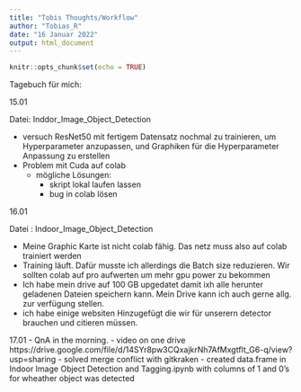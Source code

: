 ```yaml
---
title: "Tobis Thoughts/Workflow"
author: "Tobias_R"
date: "16 Januar 2022"
output: html_document
---
```


```r
knitr::opts_chunk$set(echo = TRUE)
```

Tagebuch für mich: 

15.01

Datei: Inddor_Image_Object_Detection

- versuch ResNet50 mit fertigem Datensatz nochmal zu trainieren, um Hyperparameter anzupassen, und Graphiken für die Hyperparameter Anpassung zu erstellen
- Problem mit Cuda auf colab
  - mögliche Lösungen: 
    - skript lokal laufen lassen
    - bug in colab lösen

16.01

Datei : Indoor_Image_Object_Detection

- Meine Graphic Karte ist nicht colab fähig. Das netz muss also auf colab trainiert werden
- Training läuft. Dafür musste ich allerdings die Batch size reduzieren. 
  Wir sollten colab auf pro aufwerten um mehr gpu power zu bekommen
- Ich habe mein drive auf 100 GB upgedatet damit ixh alle herunter geladenen Dateien speichern   kann. 
  Mein Drive kann ich auch gerne allg. zur verfügung stellen. 
- ich habe einige websiten Hinzugefügt die wir für unserern detector brauchen und citieren      müssen. 

17.01
- QnA in the morning.
  - video on one drive https://drive.google.com/file/d/14SYr8pw3CQxajkrNh7AfMxgtflt_G6-q/view?usp=sharing
- solved merge conflict with gitkraken
- created data.frame in Indoor Image Object Detection and Tagging.ipynb with columns of 1 and 0's for wheather object was detected
